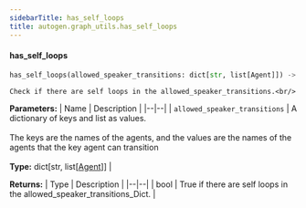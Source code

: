 ```yaml
---
sidebarTitle: has_self_loops
title: autogen.graph_utils.has_self_loops
---
```


<code class="doc-symbol doc-symbol-heading doc-symbol-function"></code>
#### has_self_loops

```python
has_self_loops(allowed_speaker_transitions: dict[str, list[Agent]]) -> bool
```

    Check if there are self loops in the allowed_speaker_transitions.<br/>

<b>Parameters:</b>
| Name | Description |
|--|--|
| `allowed_speaker_transitions` | A dictionary of keys and list as values.<br/><br/>The keys are the names of the agents, and the values are the names of the agents that the key agent can transition<br/><br/>**Type:** dict[str, list[[Agent](/docs/api-reference/autogen/Agent)]] |

<b>Returns:</b>
| Type | Description |
|--|--|
| bool | True if there are self loops in the allowed_speaker_transitions_Dict. |

<br />